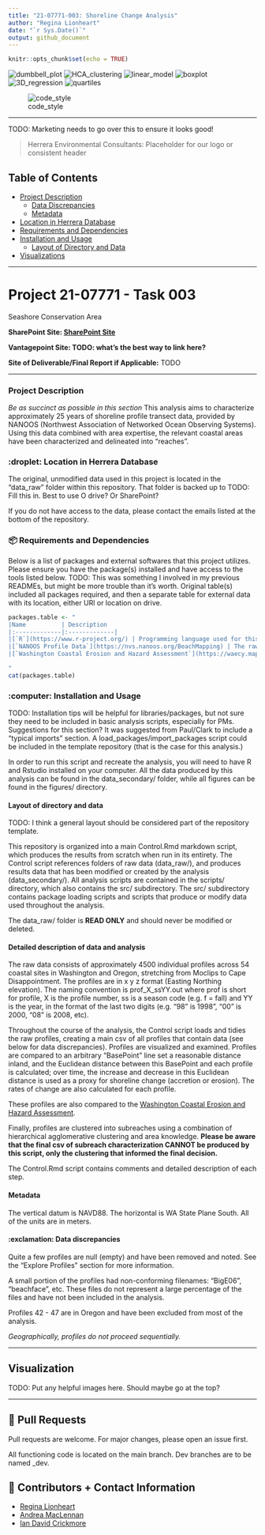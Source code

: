 ```yaml
---
title: "21-07771-003: Shoreline Change Analysis"
author: "Regina Lionheart"
date: "`r Sys.Date()`"
output: github_document
---
```


```r
knitr::opts_chunk$set(echo = TRUE)
```
	
![dumbbell_plot](https://img.shields.io/badge/plot-dumbbell-%231D455C) 
![HCA_clustering](https://img.shields.io/badge/stats-HCA%20clustering-%233ECDA3)
![linear_model](https://img.shields.io/badge/stats-linear%20model-%231D455C)
![boxplot](https://img.shields.io/badge/plot-boxplot-%231D455C)
![3D_regression](https://img.shields.io/badge/plot-3D%20regression-%231D455C)
![quartiles](https://img.shields.io/badge/stats-quartiles-%233ECDA3)

![code_style](https://img.shields.io/badge/style-needs%20checking-red)
	
------------------------------------------------------------------------

TODO: Marketing needs to go over this to ensure it looks good! 

> Herrera Environmental Consultants: Placeholder for our logo or consistent header


## Table of Contents

-   [Project Description](#-Project-Description)
    -   [Data Discrepancies](#-Data-Discrepancies)
    -   [Metadata](#-Metadata)
-   [Location in Herrera Database](#-Location-in-Herrera-Database)  
-   [Requirements and Dependencies](#-Requirements-and-Dependencies)
-   [Installation and Usage](#-Installation-and-Usage)
    -   [Layout of Directory and Data](#-Layout-of-Directory-and-Data)
-   [Visualizations](#-Visualization)


------------------------------------------------------------------------

# Project 21-07771 - Task 003

Seashore Conservation Area 

**SharePoint Site: [SharePoint Site](https://herrerainc.sharepoint.com/teams/21-07771-002)**

**Vantagepoint Site: TODO: what's the best way to link here?**

**Site of Deliverable/Final Report if Applicable:** TODO


------------------------------------------------------------------------


### Project Description {#project-description}
*Be as succinct as possible in this section*
This analysis aims to characterize approximately 25 years of shoreline profile transect data, provided by NANOOS (Northwest Association of Networked Ocean Observing Systems).
Using this data combined with area expertise, the relevant coastal areas have been characterized and delineated into "reaches". 


### :droplet: Location in Herrera Database {#location-in-herrera-database}

The original, unmodified data used in this project is located in the "data_raw" folder within this repository.
That folder is backed up to TODO: Fill this in. Best to use O drive? Or SharePoint?

If you do not have access to the data, please contact the emails listed at the bottom of the repository.


### 📦 Requirements and Dependencies {#requirements-and-dependencies}

Below is a list of packages and external softwares that this project utilizes. Please ensure you have the package(s) installed and have access to the tools listed below. TODO: This was something I involved in my previous READMEs, but might be more trouble than it's worth. Original table(s) included all packages required, and then a separate table for external data with its location, either URl or location on drive.

```r
packages.table <- "
|Name          | Description           
|:-------------|:-------------|
|[`R`](https://www.r-project.org/) | Programming language used for this project. |
|[`NANOOS Profile Data`](https://nvs.nanoos.org/BeachMapping) | The raw data for analysis. If you do not have access to this data, please contact the owners of this repository.|
|[`Washington Coastal Erosion and Hazard Assessment`](https://waecy.maps.arcgis.com/apps/View/index.html?appid=389d0a3ce642485db912d4a416a56e25) | A second database used to compare the accuracy of NANOOS data.|

"
cat(packages.table)
```

### :computer: Installation and Usage {#installation-and-usage}

TODO: Installation tips will be helpful for libraries/packages, but not sure they need to be included in basic analysis scripts, especially for PMs. Suggestions for this section? It was suggested from Paul/Clark to include a "typical imports" section. A load_packages/import_packages script could be included in the template repository (that is the case for this analysis.)

In order to run this script and recreate the analysis, you will need to have R and Rstudio installed on your computer. All the data produced by this analysis can be found in the data_secondary/ folder, while all figures can be found in the figures/ directory.

#### Layout of directory and data

TODO: I think a general layout should be considered part of the repository template. 

This repository is organized into a main Control.Rmd markdown script, which produces the results from scratch when run in its entirety. The Control script references folders of raw data (data_raw/), and produces results data that has been modified or created by the analysis (data_secondary/). All analysis scripts are contained in the scripts/ directory, which also contains the src/ subdirectory. The src/ subdirectory contains package loading scripts and scripts that produce or modify data used throughout the analysis. 

The data_raw/ folder is **READ ONLY** and should never be modified or deleted.

#### Detailed description of data and analysis

The raw data consists of approximately 4500 individual profiles across 54 coastal sites in Washington and Oregon, stretching from Moclips to Cape Disappointment.
The profiles are in x y z format (Easting Northing elevation). The naming convention is prof_X_ssYY.out where prof is short for profile, X is the profile number, ss is a season code (e.g. f = fall) and YY is the year, in the format of the last two digits (e.g. "98" is 1998", "00" is 2000, "08" is 2008, etc).

Throughout the course of the analysis, the Control script loads and tidies the raw profiles, creating a main csv of all profiles that contain data (see below for data discrepancies). Profiles are visualized and examined. Profiles are compared to an arbitrary "BasePoint" line set a reasonable distance inland, and the Euclidean distance between this BasePoint and each profile is calculated; over time, the increase and decrease in this Euclidean distance is used as a proxy for shoreline change (accretion or erosion). The rates of change are also calculated for each profile.

These profiles are also compared to the [Washington Coastal Erosion and Hazard Assessment](https://waecy.maps.arcgis.com/apps/View/index.html?appid=389d0a3ce642485db912d4a416a56e25).

Finally, profiles are clustered into subreaches using a combination of hierarchical agglomerative clustering and area knowledge. **Please be aware that the final csv of subreach characterization CANNOT be produced by this script, only the clustering that informed the final decision.**

The Control.Rmd script contains comments and detailed description of each step.

#### Metadata {#metadata}

The vertical datum is NAVD88.
The horizontal is WA State Plane South.
All of the units are in meters.

#### :exclamation: Data discrepancies {#data-discrepancies}

Quite a few profiles are null (empty) and have been removed and noted.
See the "Explore Profiles" section for more information.

A small portion of the profiles had non-conforming filenames: "BigE06", "beachface", etc.
These files do not represent a large percentage of the files and have not been included in the analysis.

Profiles 42 - 47 are in Oregon and have been excluded from most of the analysis.

*Geographically, profiles do not proceed sequentially.*


------------------------------------------------------------------------

## Visualization {#visualization}

TODO: Put any helpful images here. Should maybe go at the top?

------------------------------------------------------------------------


## 🔧 Pull Requests

Pull requests are welcome. For major changes, please open an issue first. 

All functioning code is located on the main branch.
Dev branches are to be named <specific_issue_description>_dev.


## 💬 Contributors + Contact Information

-   [Regina Lionheart](https://github.com/R-Lionheart)
-   [Andrea MacLennan](https://www.herrerainc.com/team-member/andrea-maclennan/)
-   [Ian David Crickmore](https://www.herrerainc.com/team-member/ian-david-crickmore/)
	